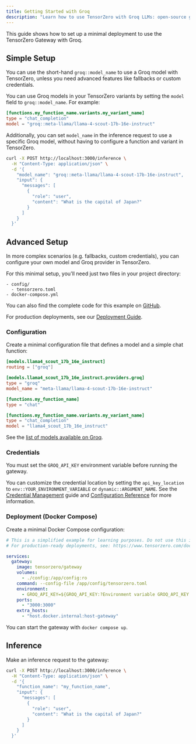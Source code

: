 ```yaml
---
title: Getting Started with Groq
description: "Learn how to use TensorZero with Groq LLMs: open-source gateway, observability, optimization, evaluations, and experimentation."
---
```



This guide shows how to set up a minimal deployment to use the TensorZero Gateway with Groq.

## Simple Setup

You can use the short-hand `groq::model_name` to use a Groq model with TensorZero, unless you need advanced features like fallbacks or custom credentials.

You can use Groq models in your TensorZero variants by setting the `model` field to `groq::model_name`.
For example:

```toml {3}
[functions.my_function_name.variants.my_variant_name]
type = "chat_completion"
model = "groq::meta-llama/llama-4-scout-17b-16e-instruct"
```

Additionally, you can set `model_name` in the inference request to use a specific Groq model, without having to configure a function and variant in TensorZero.

```bash {4}
curl -X POST http://localhost:3000/inference \
  -H "Content-Type: application/json" \
  -d '{
    "model_name": "groq::meta-llama/llama-4-scout-17b-16e-instruct",
    "input": {
      "messages": [
        {
          "role": "user",
          "content": "What is the capital of Japan?"
        }
      ]
    }
  }'
```

## Advanced Setup

In more complex scenarios (e.g. fallbacks, custom credentials), you can configure your own model and Groq provider in TensorZero.

For this minimal setup, you'll need just two files in your project directory:

```
- config/
  - tensorzero.toml
- docker-compose.yml
```

<Tip>

You can also find the complete code for this example on [GitHub](https://github.com/tensorzero/tensorzero/tree/main/examples/guides/providers/groq).

</Tip>

For production deployments, see our [Deployment Guide](/docs/gateway/deployment/).

### Configuration

Create a minimal configuration file that defines a model and a simple chat function:

```toml title="config/tensorzero.toml"
[models.llama4_scout_17b_16e_instruct]
routing = ["groq"]

[models.llama4_scout_17b_16e_instruct.providers.groq]
type = "groq"
model_name = "meta-llama/llama-4-scout-17b-16e-instruct"

[functions.my_function_name]
type = "chat"

[functions.my_function_name.variants.my_variant_name]
type = "chat_completion"
model = "llama4_scout_17b_16e_instruct"
```

See the [list of models available on Groq](https://groq.com/pricing).

### Credentials

You must set the `GROQ_API_KEY` environment variable before running the gateway.

You can customize the credential location by setting the `api_key_location` to `env::YOUR_ENVIRONMENT_VARIABLE` or `dynamic::ARGUMENT_NAME`.
See the [Credential Management](/docs/gateway/guides/credential-management/) guide and [Configuration Reference](/docs/gateway/configuration-reference/) for more information.

### Deployment (Docker Compose)

Create a minimal Docker Compose configuration:

```yaml title="docker-compose.yml"
# This is a simplified example for learning purposes. Do not use this in production.
# For production-ready deployments, see: https://www.tensorzero.com/docs/gateway/deployment

services:
  gateway:
    image: tensorzero/gateway
    volumes:
      - ./config:/app/config:ro
    command: --config-file /app/config/tensorzero.toml
    environment:
      - GROQ_API_KEY=${GROQ_API_KEY:?Environment variable GROQ_API_KEY must be set.}
    ports:
      - "3000:3000"
    extra_hosts:
      - "host.docker.internal:host-gateway"
```

You can start the gateway with `docker compose up`.

## Inference

Make an inference request to the gateway:

```bash
curl -X POST http://localhost:3000/inference \
  -H "Content-Type: application/json" \
  -d '{
    "function_name": "my_function_name",
    "input": {
      "messages": [
        {
          "role": "user",
          "content": "What is the capital of Japan?"
        }
      ]
    }
  }'
```
